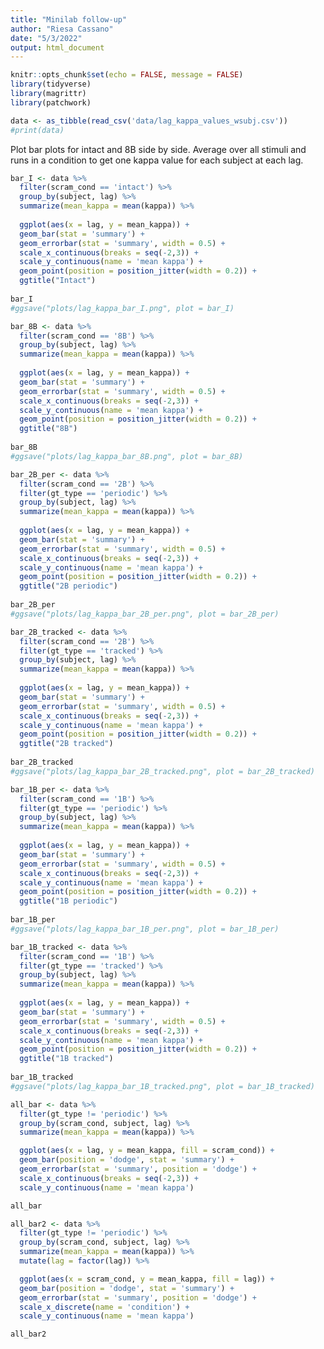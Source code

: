 ```yaml
---
title: "Minilab follow-up"
author: "Riesa Cassano"
date: "5/3/2022"
output: html_document
---
```


```r
knitr::opts_chunk$set(echo = FALSE, message = FALSE)
library(tidyverse)
library(magrittr)
library(patchwork)
```

```r
data <- as_tibble(read_csv('data/lag_kappa_values_wsubj.csv'))
#print(data)
```

Plot bar plots for intact and 8B side by side. Average over all stimuli and runs in a condition to get one kappa value for each subject at each lag.

```r
bar_I <- data %>%
  filter(scram_cond == 'intact') %>%
  group_by(subject, lag) %>%
  summarize(mean_kappa = mean(kappa)) %>%
  
  ggplot(aes(x = lag, y = mean_kappa)) +
  geom_bar(stat = 'summary') +
  geom_errorbar(stat = 'summary', width = 0.5) +
  scale_x_continuous(breaks = seq(-2,3)) +
  scale_y_continuous(name = 'mean kappa') +
  geom_point(position = position_jitter(width = 0.2)) +
  ggtitle("Intact")
  
bar_I
#ggsave("plots/lag_kappa_bar_I.png", plot = bar_I)

bar_8B <- data %>%
  filter(scram_cond == '8B') %>%
  group_by(subject, lag) %>%
  summarize(mean_kappa = mean(kappa)) %>%
  
  ggplot(aes(x = lag, y = mean_kappa)) +
  geom_bar(stat = 'summary') +
  geom_errorbar(stat = 'summary', width = 0.5) +
  scale_x_continuous(breaks = seq(-2,3)) +
  scale_y_continuous(name = 'mean kappa') +
  geom_point(position = position_jitter(width = 0.2)) +
  ggtitle("8B")
  
bar_8B
#ggsave("plots/lag_kappa_bar_8B.png", plot = bar_8B)
```

```r
bar_2B_per <- data %>%
  filter(scram_cond == '2B') %>%
  filter(gt_type == 'periodic') %>%
  group_by(subject, lag) %>%
  summarize(mean_kappa = mean(kappa)) %>%
  
  ggplot(aes(x = lag, y = mean_kappa)) +
  geom_bar(stat = 'summary') +
  geom_errorbar(stat = 'summary', width = 0.5) +
  scale_x_continuous(breaks = seq(-2,3)) +
  scale_y_continuous(name = 'mean kappa') +
  geom_point(position = position_jitter(width = 0.2)) +
  ggtitle("2B periodic")
  
bar_2B_per
#ggsave("plots/lag_kappa_bar_2B_per.png", plot = bar_2B_per)

bar_2B_tracked <- data %>%
  filter(scram_cond == '2B') %>%
  filter(gt_type == 'tracked') %>%
  group_by(subject, lag) %>%
  summarize(mean_kappa = mean(kappa)) %>%
  
  ggplot(aes(x = lag, y = mean_kappa)) +
  geom_bar(stat = 'summary') +
  geom_errorbar(stat = 'summary', width = 0.5) +
  scale_x_continuous(breaks = seq(-2,3)) +
  scale_y_continuous(name = 'mean kappa') +
  geom_point(position = position_jitter(width = 0.2)) +
  ggtitle("2B tracked")
  
bar_2B_tracked
#ggsave("plots/lag_kappa_bar_2B_tracked.png", plot = bar_2B_tracked)

bar_1B_per <- data %>%
  filter(scram_cond == '1B') %>%
  filter(gt_type == 'periodic') %>%
  group_by(subject, lag) %>%
  summarize(mean_kappa = mean(kappa)) %>%
  
  ggplot(aes(x = lag, y = mean_kappa)) +
  geom_bar(stat = 'summary') +
  geom_errorbar(stat = 'summary', width = 0.5) +
  scale_x_continuous(breaks = seq(-2,3)) +
  scale_y_continuous(name = 'mean kappa') +
  geom_point(position = position_jitter(width = 0.2)) +
  ggtitle("1B periodic")
  
bar_1B_per
#ggsave("plots/lag_kappa_bar_1B_per.png", plot = bar_1B_per)

bar_1B_tracked <- data %>%
  filter(scram_cond == '1B') %>%
  filter(gt_type == 'tracked') %>%
  group_by(subject, lag) %>%
  summarize(mean_kappa = mean(kappa)) %>%
  
  ggplot(aes(x = lag, y = mean_kappa)) +
  geom_bar(stat = 'summary') +
  geom_errorbar(stat = 'summary', width = 0.5) +
  scale_x_continuous(breaks = seq(-2,3)) +
  scale_y_continuous(name = 'mean kappa') +
  geom_point(position = position_jitter(width = 0.2)) +
  ggtitle("1B tracked")
  
bar_1B_tracked
#ggsave("plots/lag_kappa_bar_1B_tracked.png", plot = bar_1B_tracked)
```

```r
all_bar <- data %>%
  filter(gt_type != 'periodic') %>%
  group_by(scram_cond, subject, lag) %>%
  summarize(mean_kappa = mean(kappa)) %>%

  ggplot(aes(x = lag, y = mean_kappa, fill = scram_cond)) +
  geom_bar(position = 'dodge', stat = 'summary') +
  geom_errorbar(stat = 'summary', position = 'dodge') +
  scale_x_continuous(breaks = seq(-2,3)) +
  scale_y_continuous(name = 'mean kappa')

all_bar

all_bar2 <- data %>%
  filter(gt_type != 'periodic') %>%
  group_by(scram_cond, subject, lag) %>%
  summarize(mean_kappa = mean(kappa)) %>%
  mutate(lag = factor(lag)) %>%

  ggplot(aes(x = scram_cond, y = mean_kappa, fill = lag)) +
  geom_bar(position = 'dodge', stat = 'summary') +
  geom_errorbar(stat = 'summary', position = 'dodge') +
  scale_x_discrete(name = 'condition') +
  scale_y_continuous(name = 'mean kappa')

all_bar2

```